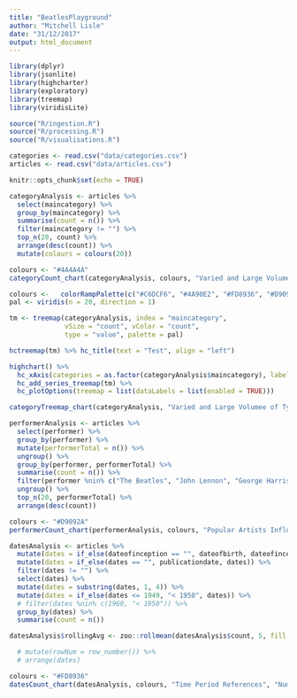 ```yaml
---
title: "BeatlesPlayground"
author: "Mitchell Lisle"
date: "31/12/2017"
output: html_document
---
```


```r
library(dplyr)
library(jsonlite)
library(highcharter)
library(exploratory)
library(treemap)
library(viridisLite)

source("R/ingestion.R")
source("R/processing.R")
source("R/visualisations.R")

categories <- read.csv("data/categories.csv")
articles <- read.csv("data/articles.csv")

knitr::opts_chunk$set(echo = TRUE)
```

```r
categoryAnalysis <- articles %>%
  select(maincategory) %>%
  group_by(maincategory) %>%
  summarise(count = n()) %>%
  filter(maincategory != "") %>%
  top_n(20, count) %>%
  arrange(desc(count)) %>%
  mutate(colours = colours(20))

colours <- "#4A4A4A"
categoryCount_chart(categoryAnalysis, colours, "Varied and Large Volumee of Types of Articles", "Number of articles for different topics", "The Beatles Main Wikipedia Page", "https://en.wikipedia.org/wiki/Special:WhatLinksHere/The_Beatles")

colours <-   colorRampPalette(c("#C6DCF6", "#4A90E2", "#FD8936", "#D9092A"))
pal <- viridis(n = 20, direction = 1)

tm <- treemap(categoryAnalysis, index = "maincategory",
              vSize = "count", vColor = "count",
              type = "value", palette = pal)

hctreemap(tm) %>% hc_title(text = "Test", align = "left")

highchart() %>%
  hc_xAxis(categories = as.factor(categoryAnalysis$maincategory), labels = list(enabled = TRUE)) %>%
  hc_add_series_treemap(tm) %>%
  hc_plotOptions(treemap = list(dataLabels = list(enabled = TRUE)))

categoryTreemap_chart(categoryAnalysis, "Varied and Large Volumee of Types of Articles", "Number of articles for different topics", "The Beatles Main Wikipedia Page", "https://en.wikipedia.org/wiki/Special:WhatLinksHere/The_Beatles")

```

```r
performerAnalysis <- articles %>%
  select(performer) %>%
  group_by(performer) %>%
  mutate(performerTotal = n()) %>%
  ungroup() %>%
  group_by(performer, performerTotal) %>%
  summarise(count = n()) %>%
  filter(performer %nin% c("The Beatles", "John Lennon", "George Harrison", "Ringo Starr", "Paul McCartney", "", "Wings")) %>%
  ungroup() %>%
  top_n(20, performerTotal) %>%
  arrange(desc(count))

colours <- "#D9092A"
performerCount_chart(performerAnalysis, colours, "Popular Artists Influences", "Number of articles that an Artist references The Beatles", "The Beatles Main Wikipedia Page", "https://en.wikipedia.org/wiki/Special:WhatLinksHere/The_Beatles")
```

```r
datesAnalysis <- articles %>%
  mutate(dates = if_else(dateofinception == "", dateofbirth, dateofinception)) %>%
  mutate(dates = if_else(dates == "", publicationdate, dates)) %>%
  filter(dates != "") %>%
  select(dates) %>%
  mutate(dates = substring(dates, 1, 4)) %>%
  mutate(dates = if_else(dates <= 1949, "< 1950", dates)) %>%
  # filter(dates %nin% c(1960, "< 1950")) %>%
  group_by(dates) %>%
  summarise(count = n())

datesAnalysis$rollingAvg <- zoo::rollmean(datesAnalysis$count, 5, fill = "extend")

  # mutate(rowNum = row_number()) %>%
  # arrange(dates)

colours <- "#FD8936"
datesCount_chart(datesAnalysis, colours, "Time Period References", "Number of articles related to a time a year that mention The Beatles", "The Beatles Main Wikipedia Page", "https://en.wikipedia.org/wiki/Special:WhatLinksHere/The_Beatles")

```

